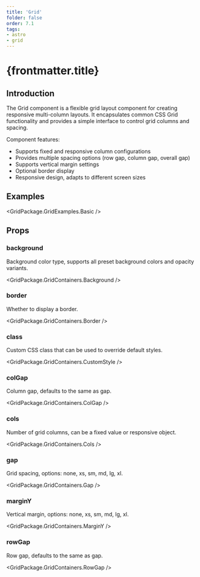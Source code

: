 ```yaml
---
title: 'Grid'
folder: false
order: 7.1
tags:
- astro
- grid
---
```



# {frontmatter.title}

## Introduction

The Grid component is a flexible grid layout component for creating responsive multi-column layouts. It encapsulates common CSS Grid functionality and provides a simple interface to control grid columns and spacing.

Component features:

- Supports fixed and responsive column configurations
- Provides multiple spacing options (row gap, column gap, overall gap)
- Supports vertical margin settings
- Optional border display
- Responsive design, adapts to different screen sizes

## Examples

<GridPackage.GridExamples.Basic />

## Props

### background

Background color type, supports all preset background colors and opacity variants.

<GridPackage.GridContainers.Background />

### border

Whether to display a border.

<GridPackage.GridContainers.Border />

### class

Custom CSS class that can be used to override default styles.

<GridPackage.GridContainers.CustomStyle />

### colGap

Column gap, defaults to the same as gap.

<GridPackage.GridContainers.ColGap />

### cols

Number of grid columns, can be a fixed value or responsive object.

<GridPackage.GridContainers.Cols />

### gap

Grid spacing, options: none, xs, sm, md, lg, xl.

<GridPackage.GridContainers.Gap />

### marginY

Vertical margin, options: none, xs, sm, md, lg, xl.

<GridPackage.GridContainers.MarginY />

### rowGap

Row gap, defaults to the same as gap.

<GridPackage.GridContainers.RowGap />
